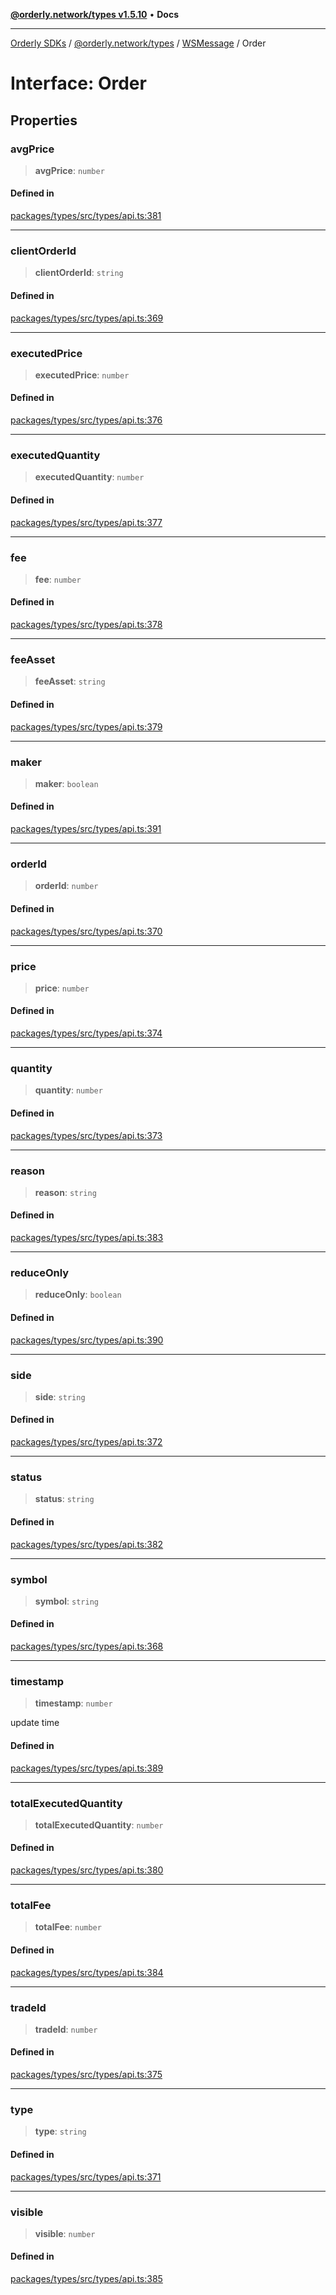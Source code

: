 [**@orderly.network/types v1.5.10**](/sdks/tech-doc/@orderly.network/types/README) • **Docs**

***

[Orderly SDKs](/sdks/tech-doc/packages) / [@orderly.network/types](/sdks/tech-doc/@orderly.network/types/README) / [WSMessage](/sdks/tech-doc/@orderly.network/types/namespaces/WSMessage/README) / Order

# Interface: Order

## Properties

### avgPrice

> **avgPrice**: `number`

#### Defined in

[packages/types/src/types/api.ts:381](https://github.com/OrderlyNetwork/js-sdk/blob/554ae704783e3b83c40bb234a899e8f02987d9b6/packages/types/src/types/api.ts#L381)

***

### clientOrderId

> **clientOrderId**: `string`

#### Defined in

[packages/types/src/types/api.ts:369](https://github.com/OrderlyNetwork/js-sdk/blob/554ae704783e3b83c40bb234a899e8f02987d9b6/packages/types/src/types/api.ts#L369)

***

### executedPrice

> **executedPrice**: `number`

#### Defined in

[packages/types/src/types/api.ts:376](https://github.com/OrderlyNetwork/js-sdk/blob/554ae704783e3b83c40bb234a899e8f02987d9b6/packages/types/src/types/api.ts#L376)

***

### executedQuantity

> **executedQuantity**: `number`

#### Defined in

[packages/types/src/types/api.ts:377](https://github.com/OrderlyNetwork/js-sdk/blob/554ae704783e3b83c40bb234a899e8f02987d9b6/packages/types/src/types/api.ts#L377)

***

### fee

> **fee**: `number`

#### Defined in

[packages/types/src/types/api.ts:378](https://github.com/OrderlyNetwork/js-sdk/blob/554ae704783e3b83c40bb234a899e8f02987d9b6/packages/types/src/types/api.ts#L378)

***

### feeAsset

> **feeAsset**: `string`

#### Defined in

[packages/types/src/types/api.ts:379](https://github.com/OrderlyNetwork/js-sdk/blob/554ae704783e3b83c40bb234a899e8f02987d9b6/packages/types/src/types/api.ts#L379)

***

### maker

> **maker**: `boolean`

#### Defined in

[packages/types/src/types/api.ts:391](https://github.com/OrderlyNetwork/js-sdk/blob/554ae704783e3b83c40bb234a899e8f02987d9b6/packages/types/src/types/api.ts#L391)

***

### orderId

> **orderId**: `number`

#### Defined in

[packages/types/src/types/api.ts:370](https://github.com/OrderlyNetwork/js-sdk/blob/554ae704783e3b83c40bb234a899e8f02987d9b6/packages/types/src/types/api.ts#L370)

***

### price

> **price**: `number`

#### Defined in

[packages/types/src/types/api.ts:374](https://github.com/OrderlyNetwork/js-sdk/blob/554ae704783e3b83c40bb234a899e8f02987d9b6/packages/types/src/types/api.ts#L374)

***

### quantity

> **quantity**: `number`

#### Defined in

[packages/types/src/types/api.ts:373](https://github.com/OrderlyNetwork/js-sdk/blob/554ae704783e3b83c40bb234a899e8f02987d9b6/packages/types/src/types/api.ts#L373)

***

### reason

> **reason**: `string`

#### Defined in

[packages/types/src/types/api.ts:383](https://github.com/OrderlyNetwork/js-sdk/blob/554ae704783e3b83c40bb234a899e8f02987d9b6/packages/types/src/types/api.ts#L383)

***

### reduceOnly

> **reduceOnly**: `boolean`

#### Defined in

[packages/types/src/types/api.ts:390](https://github.com/OrderlyNetwork/js-sdk/blob/554ae704783e3b83c40bb234a899e8f02987d9b6/packages/types/src/types/api.ts#L390)

***

### side

> **side**: `string`

#### Defined in

[packages/types/src/types/api.ts:372](https://github.com/OrderlyNetwork/js-sdk/blob/554ae704783e3b83c40bb234a899e8f02987d9b6/packages/types/src/types/api.ts#L372)

***

### status

> **status**: `string`

#### Defined in

[packages/types/src/types/api.ts:382](https://github.com/OrderlyNetwork/js-sdk/blob/554ae704783e3b83c40bb234a899e8f02987d9b6/packages/types/src/types/api.ts#L382)

***

### symbol

> **symbol**: `string`

#### Defined in

[packages/types/src/types/api.ts:368](https://github.com/OrderlyNetwork/js-sdk/blob/554ae704783e3b83c40bb234a899e8f02987d9b6/packages/types/src/types/api.ts#L368)

***

### timestamp

> **timestamp**: `number`

update time

#### Defined in

[packages/types/src/types/api.ts:389](https://github.com/OrderlyNetwork/js-sdk/blob/554ae704783e3b83c40bb234a899e8f02987d9b6/packages/types/src/types/api.ts#L389)

***

### totalExecutedQuantity

> **totalExecutedQuantity**: `number`

#### Defined in

[packages/types/src/types/api.ts:380](https://github.com/OrderlyNetwork/js-sdk/blob/554ae704783e3b83c40bb234a899e8f02987d9b6/packages/types/src/types/api.ts#L380)

***

### totalFee

> **totalFee**: `number`

#### Defined in

[packages/types/src/types/api.ts:384](https://github.com/OrderlyNetwork/js-sdk/blob/554ae704783e3b83c40bb234a899e8f02987d9b6/packages/types/src/types/api.ts#L384)

***

### tradeId

> **tradeId**: `number`

#### Defined in

[packages/types/src/types/api.ts:375](https://github.com/OrderlyNetwork/js-sdk/blob/554ae704783e3b83c40bb234a899e8f02987d9b6/packages/types/src/types/api.ts#L375)

***

### type

> **type**: `string`

#### Defined in

[packages/types/src/types/api.ts:371](https://github.com/OrderlyNetwork/js-sdk/blob/554ae704783e3b83c40bb234a899e8f02987d9b6/packages/types/src/types/api.ts#L371)

***

### visible

> **visible**: `number`

#### Defined in

[packages/types/src/types/api.ts:385](https://github.com/OrderlyNetwork/js-sdk/blob/554ae704783e3b83c40bb234a899e8f02987d9b6/packages/types/src/types/api.ts#L385)
